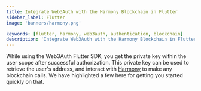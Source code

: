 ```yaml
---
title: Integrate Web3Auth with the Harmony Blockchain in Flutter
sidebar_label: Flutter
image: 'banners/harmony.png'

keywords: [flutter, harmony, web3auth, authentication, blockchain]
description: 'Integrate Web3Auth with the Harmony Blockchain in Flutter | Documentation - Web3Auth'
---
```



<SEO
  title="Integrate Web3Auth with the Harmony Blockchain in Flutter"
  description="Integrate Web3Auth with the Harmony Blockchain in Flutter | Documentation - Web3Auth"
  image="https://web3auth.io/docs/banners/harmony.png"
  slug="/embedded-wallets/connect-blockchain/evm/harmony/flutter"
/>

While using the Web3Auth Flutter SDK, you get the private key within the user scope after successful authorization. This private key can be used to retrieve the user's address, and interact with [Harmony](https://www.harmony.one/) to make any blockchain calls. We have highlighted a few here for getting you started quickly on that.

<EVMInteraction />
